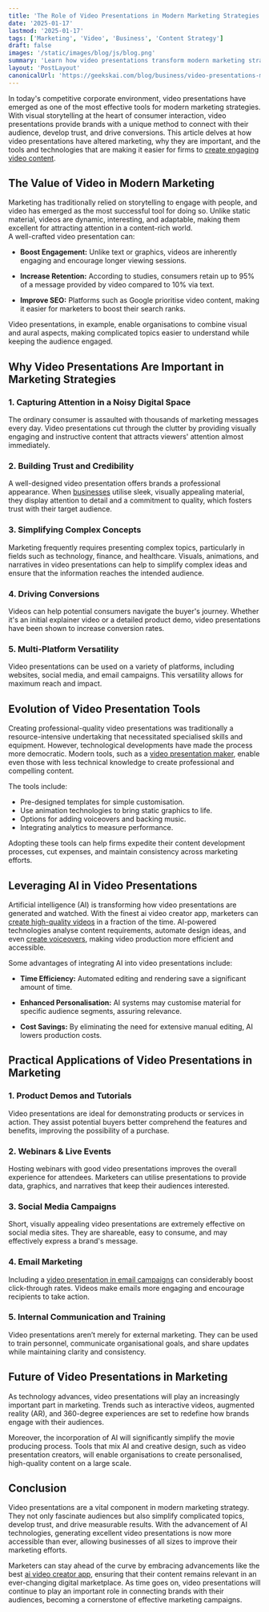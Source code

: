 ```yaml
---
title: 'The Role of Video Presentations in Modern Marketing Strategies'
date: '2025-01-17'
lastmod: '2025-01-17'
tags: ['Marketing', 'Video', 'Business', 'Content Strategy']
draft: false
images: '/static/images/blog/js/blog.png'
summary: 'Learn how video presentations transform modern marketing strategies. Discover AI tools, best practices, and practical applications to boost engagement and drive conversions through visual storytelling.'
layout: 'PostLayout'
canonicalUrl: 'https://geekskai.com/blog/business/video-presentations-marketing-guide/'
---
```



In today's competitive corporate environment, video presentations have emerged as one of the most effective tools for modern marketing strategies. With visual storytelling at the heart of consumer interaction, video presentations provide brands with a unique method to connect with their audience, develop trust, and drive conversions. This article delves at how video presentations have altered marketing, why they are important, and the tools and technologies that are making it easier for firms to [create engaging video content](https://geekskai.com/blog/how-to-make-videos-that-drive-sales/).

## The Value of Video in Modern Marketing

Marketing has traditionally relied on storytelling to engage with people, and video has emerged as the most successful tool for doing so. Unlike static material, videos are dynamic, interesting, and adaptable, making them excellent for attracting attention in a content-rich world.  
A well-crafted video presentation can:

* **Boost Engagement:** Unlike text or graphics, videos are inherently engaging and encourage longer viewing sessions.

* **Increase Retention:** According to studies, consumers retain up to 95% of a message provided by video compared to 10% via text.

* **Improve SEO:** Platforms such as Google prioritise video content, making it easier for marketers to boost their search ranks.

Video presentations, in example, enable organisations to combine visual and aural aspects, making complicated topics easier to understand while keeping the audience engaged.

## Why Video Presentations Are Important in Marketing Strategies

### 1\. Capturing Attention in a Noisy Digital Space

The ordinary consumer is assaulted with thousands of marketing messages every day. Video presentations cut through the clutter by providing visually engaging and instructive content that attracts viewers' attention almost immediately.

### 2\. Building Trust and Credibility

A well-designed video presentation offers brands a professional appearance. When [businesses](https://geekskai.com/blog/business/eco-friendly-business-practices-small-companies/) utilise sleek, visually appealing material, they display attention to detail and a commitment to quality, which fosters trust with their target audience.

### 3\. Simplifying Complex Concepts

Marketing frequently requires presenting complex topics, particularly in fields such as technology, finance, and healthcare. Visuals, animations, and narratives in video presentations can help to simplify complex ideas and ensure that the information reaches the intended audience.

### 4\. Driving Conversions

Videos can help potential consumers navigate the buyer's journey. Whether it's an initial explainer video or a detailed product demo, video presentations have been shown to increase conversion rates.

### 5\. Multi-Platform Versatility

Video presentations can be used on a variety of platforms, including websites, social media, and email campaigns. This versatility allows for maximum reach and impact.

## Evolution of Video Presentation Tools

Creating professional-quality video presentations was traditionally a resource-intensive undertaking that necessitated specialised skills and equipment. However, technological developments have made the process more democratic. Modern tools, such as a [video presentation maker](https://invideo.io/make/video-presentation/), enable even those with less technical knowledge to create professional and compelling content.

The tools include:

* Pre-designed templates for simple customisation.  
* Use animation technologies to bring static graphics to life.  
* Options for adding voiceovers and backing music.  
* Integrating analytics to measure performance.

Adopting these tools can help firms expedite their content development processes, cut expenses, and maintain consistency across marketing efforts.

## Leveraging AI in Video Presentations

Artificial intelligence (AI) is transforming how video presentations are generated and watched. With the finest ai video creator app, marketers can [create high-quality videos](https://www.adobe.com/express/feature/video/editor) in a fraction of the time. AI-powered technologies analyse content requirements, automate design ideas, and even [create voiceovers](https://www.veed.io/tools/voice-dubber/ai-dubbing), making video production more efficient and accessible.

Some advantages of integrating AI into video presentations include:

* **Time Efficiency:** Automated editing and rendering save a significant amount of time.

* **Enhanced Personalisation:** AI systems may customise material for specific audience segments, assuring relevance.

* **Cost Savings:** By eliminating the need for extensive manual editing, AI lowers production costs.

## Practical Applications of Video Presentations in Marketing

### 1\. Product Demos and Tutorials

Video presentations are ideal for demonstrating products or services in action. They assist potential buyers better comprehend the features and benefits, improving the possibility of a purchase.

### 2\. Webinars & Live Events

Hosting webinars with good video presentations improves the overall experience for attendees. Marketers can utilise presentations to provide data, graphics, and narratives that keep their audiences interested.

### 3\. Social Media Campaigns

Short, visually appealing video presentations are extremely effective on social media sites. They are shareable, easy to consume, and may effectively express a brand's message.

### 4\. Email Marketing

Including a [video presentation in email campaigns](https://www.campaignmonitor.com/resources/guides/video-in-email/) can considerably boost click-through rates. Videos make emails more engaging and encourage recipients to take action.

### 5\. Internal Communication and Training

Video presentations aren’t merely for external marketing. They can be used to train personnel, communicate organisational goals, and share updates while maintaining clarity and consistency.

## Future of Video Presentations in Marketing

As technology advances, video presentations will play an increasingly important part in marketing. Trends such as interactive videos, augmented reality (AR), and 360-degree experiences are set to redefine how brands engage with their audiences.

Moreover, the incorporation of AI will significantly simplify the movie producing process. Tools that mix AI and creative design, such as video presentation creators, will enable organisations to create personalised, high-quality content on a large scale.

## Conclusion

Video presentations are a vital component in modern marketing strategy. They not only fascinate audiences but also simplify complicated topics, develop trust, and drive measurable results. With the advancement of AI technologies, generating excellent video presentations is now more accessible than ever, allowing businesses of all sizes to improve their marketing efforts.

Marketers can stay ahead of the curve by embracing advancements like the best [ai video creator app](https://apps.apple.com/in/app/invideo-ai-video-generator/id6471394316), ensuring that their content remains relevant in an ever-changing digital marketplace. As time goes on, video presentations will continue to play an important role in connecting brands with their audiences, becoming a cornerstone of effective marketing campaigns.




















